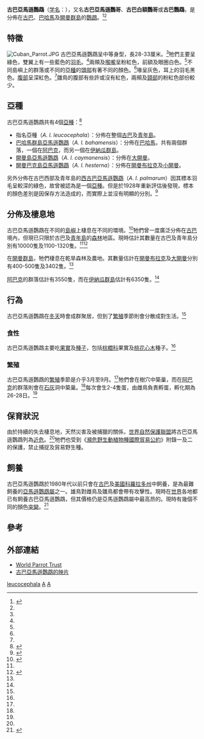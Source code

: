 {{Speciesbox
| name = 古巴亞馬遜鸚鵡
| status = NT
| status_system = IUCN
| status_ref = <ref name=IUCN>{{IUCN2009|assessors=Birdlife International|year=2008|id=142688|title=Amazona leucocephala|downloaded=2009-06-02}}</ref>
| image = Amazona leucocephala -in tree-4cp.jpg
| image_width = 250px
| genus = Amazona
| species = leucocephala
| authority = [[卡爾·林奈|Linnaeus]], 1758
}}
'''古巴亞馬遜鸚鵡'''（[[学名|学名]]：''{{lang|la|Amazona leucocephala}}''），又名'''古巴亞馬遜鸚哥'''、'''古巴白額鸚哥'''或'''古巴鸚鵡'''，是分佈在[[古巴|古巴]]、[[巴哈馬|巴哈馬]]及[[開曼群島|開曼群島]]的[[鸚鵡|鸚鵡]]。<ref name=SCSCB>{{cite web |url =http://www.scscb.org/working_groups/Actions/bird_Dec_06_Rose-throated_Parrot.htm |publisher =Society for the Conservation and Study of Caribbean Birds (SCSCB) |title =Rose-throated Parrot (''Amazona leucocephala'') |date =December 2006 |deadurl =yes |archiveurl =https://archive.is/20130113052450/http://www.scscb.org/working_groups/Actions/bird_Dec_06_Rose-throated_Parrot.htm |archivedate =2013-01-13 |accessdate =2009-06-02 }}</ref><ref name = IUCN2006/>

==特徵==
[[Image:Cuban_Parrot.JPG|left]]
古巴亞馬遜鸚鵡呈中等身型，長28-33厘米。<ref name = BLI/>牠們主要呈綠色，雙翼上有一些藍色的[[羽毛|羽毛]]。<ref name = JLPeters/>兩頰及[[喉嚨|喉嚨]]呈粉紅色，前額及眼圈白色。<ref name = JLPeters/>不同島嶼上的群落或不同的[[亞種|亞種]]的[[頭部|頭部]]有著不同的顏色。<ref name = SCSCB/>喙呈灰色，耳上的羽毛黑色。[[腹部|腹部]]呈深紅色。<ref name = JLPeters/>雛鳥的腹部有些許或沒有紅色，兩頰及[[頸部|頸部]]的粉紅色部份較少。

==亞種==
古巴亞馬遜鸚鵡共有4個[[亞種|亞種]]：<ref name = zoonomen>{{cite web |url = http://www.zoonomen.net/avtax/psit.html |title = Zoological Nomenclature Resource: Psittaciformes (Version 9.004) |date = 2008-07-05 |publisher = www.zoonomen.net |accessdate = 2009-06-02 |archive-date = 2018-12-25 |archive-url = https://web.archive.org/web/20181225154211/http://www.zoonomen.net/avtax/psit.html%20 |dead-url = yes }}</ref>
* 指名亞種（''A. l. leucocephala''）：分佈在整個[[古巴|古巴]]及[[青年島|青年島]]。
* [[巴哈馬群島亞馬遜鸚鵡|巴哈馬群島亞馬遜鸚鵡]]（''A. l. bahamensis''）：分佈在[[巴哈馬|巴哈馬]]，共有兩個群落，一個在[[阿巴克|阿巴克]]，而另一個在[[伊納瓜群島|伊納瓜群島]]。
* [[開曼島亞馬遜鸚鵡|開曼島亞馬遜鸚鵡]]（''A. l. caymanensis''）：分佈在[[大開曼|大開曼]]。
* [[開曼巴克島亞馬遜鸚鵡|開曼巴克島亞馬遜鸚鵡]]（''A. l. hesterna''）：分佈在[[開曼布拉克|開曼布拉克]]及[[小開曼|小開曼]]。

另外分佈在古巴西部及青年島的[[西古巴亞馬遜鸚鵡|西古巴亞馬遜鸚鵡]]（''A. l. palmarum''）因其標本羽毛呈較深的綠色，故曾被認為是一個[[亞種|亞種]]。但是於1928年重新評估後發現，標本的顏色差別是因保存方法造成的，而實際上並沒有明顯的分別。<ref name = JLPeters>{{cite journal en | url = http://elibrary.unm.edu/sora/Auk/v045n03/p0342-p0344.pdf | format = pdf | journal = Auk | title = Races of the ''Amazon leucocephala'' | volume = XLV | pages = 342-344 | first = James. L | last = Peters | date = July 1928 | author =  | access-date = 2009-06-02 | archive-url = https://web.archive.org/web/20080724142837/http://elibrary.unm.edu/sora/Auk/v045n03/p0342-p0344.pdf | archive-date = 2008-07-24 | dead-url = yes }}</ref>

==分佈及棲息地==
古巴亞馬遜鸚鵡在不同的[[島嶼|島嶼]]上棲息在不同的環境。<ref name=BLI>{{cite web |publisher = BirdLife International (2008) |url = http://www.birdlife.org/datazone/species/index.html?action=SpcHTMDetails.asp&sid=1660&m=0 |title = Species factsheet: ''Amazona leucocephala'' |accessdate = 17 July 2008 |archive-date = 2009-01-05 |archive-url = https://web.archive.org/web/20090105024715/http://www.birdlife.org/datazone/species/index.html?action=SpcHTMDetails.asp&sid=1660&m=0 |dead-url = yes }}</ref>牠們曾一度廣泛分佈在[[古巴|古巴]]境內，但現已只限於古巴及[[青年島|青年島]]的[[森林|森林]]地區。現時估計其數量在古巴及青年島分別有10000隻及1100-1320隻。<ref name = SCSCB/><ref name = IUCN2006>{{IUCN2006|assessors=BirdLife International|year=2004|id=1058|title=Amazona leucocephala|downloaded=11 May 2006}}</ref>

在[[開曼群島|開曼群島]]，牠們棲息在乾旱森林及農地。其數量估計在[[開曼布拉克|開曼布拉克]]及[[大開曼|大開曼]]分別有400-500隻及3402隻。<ref name = IUCN2006/>

[[阿巴克|阿巴克]]的群落估計有3550隻，而在[[伊納瓜群島|伊納瓜群島]]估計有6350隻。<ref name = SCSCB/>

==行為==
古巴亞馬遜鸚鵡在[[冬天|冬天]]時會成群聚居，但到了[[繁殖|繁殖]]季節則會分散成對生活。<ref name = SCSCB/>

===食性===
古巴亞馬遜鸚鵡主要吃[[果實|果實]]及[[種子|種子]]，包括[[棕櫚科|棕櫚科]]果實及[[桃花心木|桃花心木]]種子。<ref name = SCSCB/>

===繁殖===
古巴亞馬遜鸚鵡的[[繁殖|繁殖]]季節是介乎3月至9月。<ref name = IUCN2006/>牠們會在樹穴中築巢，而在[[阿巴克|阿巴克]]的群落則會在[[石灰|石灰]]洞中築巢。<ref name = IUCN2006/>每次會生2-4隻蛋，由雌鳥負責孵蛋，孵化期為26-28日。<ref name = SCSCB/>

==保育狀況==
由於持續的失去棲息地，天然災害及被捕獵的關係，[[世界自然保護聯盟|世界自然保護聯盟]]將古巴亞馬遜鸚鵡列為[[近危|近危]]。<ref name=IUCN/>牠們也受到《[[瀕危野生動植物種國際貿易公約|瀕危野生動植物種國際貿易公約]]》附錄一及二的保護，禁止捕捉及貿易野生種。

==飼養==
古巴亞馬遜鸚鵡於1980年代以前只會在[[古巴|古巴]]及[[美國|美國]][[科羅拉多州|科羅拉多州]]中飼養，是為最難飼養的[[亞馬遜鸚鵡屬|亞馬遜鸚鵡屬]]之一。雄鳥對雌鳥及雛鳥都會帶有攻擊性。現時在[[世界|世界]]各地都已有飼養古巴亞馬遜鸚鵡，但其價格仍是亞馬遜鸚鵡屬中最高昂的。現時有幾個不同的顏色[[突變|突變]]。<ref name="low">{{cite web|url=http://www.theparrotsocietyuk.org/index.php/Article_12/82|title=The Cuban Amazon Parrot|last=Low|first=Rosemary|publisher=The Parrot Society UK|language=en|accessdate=2009-04-25|archive-date=2012-02-22|archive-url=https://web.archive.org/web/20120222185153/http://www.theparrotsocietyuk.org/index.php/Article_12/82|dead-url=no}}</ref>

==參考==
{{reflist}}

==外部連結==
{{Commons|Amazona leucocephala}}
* [http://www.parrots.org/index.php/encyclopedia/profile/cuban_amazon/ World Parrot Trust] {{Wayback|url=http://www.parrots.org/index.php/encyclopedia/profile/cuban_amazon/ |date=20150330100504 }}
* [http://www.youtube.com/watch?v=UQSfvJajeC4  古巴亞馬遜鸚鵡的映片] {{Wayback|url=http://www.youtube.com/watch?v=UQSfvJajeC4 |date=20200914231223 }}
{{Taxonbar|from=Q588594}}

[[Category:亞馬遜鸚鵡屬|leucocephala]]
[[Category:卡尔·林奈命名的生物分类|A]]
[[Category:1758年描述的鳥類|A]]